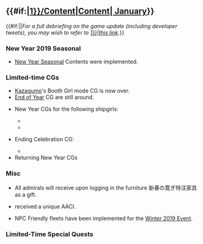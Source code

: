 =={{#if:{{{thread|}}}|[[Partials/Updates/2019_January_{{Ordinal|1}}/Content|Content]]|[[Thread:698981|{{Ordinal|1}} January]]}}==
{{#if:{{{thread|}}}||''For a full debriefing on the game update (including developer tweets), you may wish to refer to 
[[Partials/Updates/2019_January_{{Ordinal|1}}|this link]].''}}

=== New Year 2019 Seasonal ===
*[[Seasonal/New Year 2018|New Year Seasonal]] Contents were implemented.

===Limited-time CGs===
*[[Kazagumo]]'s Booth Girl mode CG is now over.
*[[Seasonal/End of Year 2018|End of Year]] CG are still around.
{{SeasonalGallery|slideshow=true|Arashio/New Year|Kaga/New Year|Akigumo/Ending Celebration 2018}}
*{{New}} New Year CGs for the following shipgirls:
**{{ShipLink|Arashio}}
**{{ShipLink|Kaga}}
*{{Updated}} Ending Celebration CG:
**{{ShipLink|Akigumo}}
*Returning New Year CGs
{{clear}}

=== Misc ===
*All admirals will receive upon logging in the furniture 新春の寛ぎ特注家具 as a gift.
*{{ShipLink|Johnston}} received a unique AACI.
*NPC Friendly fleets have been implemented for the [[Winter 2019 Event]].
=== Limited-Time Special Quests ===
{{QuestList|
{{Quest
|ID = SB33
|Use_ID = B1
|Title_JP = 謹賀新年！亥年「水雷戦隊」出撃始め！
|Title_EN = 
|Requirements = Sortie a fleet with a [[CL|Light Cruiser]] as flagship and up to 5 additional [[DD|Destroyers]] to Worlds [[1-2]], [[1-3]], and [[1-4]]. Obtain an A-rank or above at each boss node '''once'''.
|Rewards_RSC = 0 / 2019 / 0 / 0 
|Rewards_Items = [[Emergency Repair Goddess]]<br> '''and choice between'''<br>[[File:Combat Provisions.png|30px|link=Combat Provisions]] x2<br>'''or'''<br>{{EquipmentLink|25mm Triple Autocannon Mount|text=true|image=30px}} x2<br>'''or'''<br>[[File:Development material.png|30px|link=Construction]] x5
|Note = Requires: ??
}}
{{Quest
|ID = SB34
|Use_ID = B1
|Title_JP = 謹賀瑞雲！「日向」と「伊勢」のお手伝い！
|Title_EN = 
|Requirements = Sortie a fleet with a [[BBV|Aviation Battleship]]/[[CAV|Aviation Cruiser]]/[[AV|Seaplane Tender]] as flagship and up to 5 additional ships to Worlds [[2-2]], [[2-3]], and [[2-4]]. Obtain an A-rank or above at each boss node '''twice'''.
|Rewards_RSC = 0 / 0 / 2019 / 0 
|Rewards_Items = '''choice between'''<br>{{EquipmentLink|Zuiun|text=true|image=30px}} x4<br>'''or'''<br>{{EquipmentLink|Zuiun Model 12|text=true|image=30px}} x1<br>'''or'''<br>[[File:Improvement Materials.png|30px|link=Akashi's_Improvement_Arsenal]] x3<br>'''then choice between'''<br>{{EquipmentLink|Skilled Crew Member|text=true|image=30px}} x1<br>'''or'''<br>{{EquipmentLink|12cm 30-tube Rocket Launcher|text=true|image=30px}} x4<br>'''or'''<br>{{EquipmentLink|Type 13  Air Radar Kai|text=true|image=30px}} x2
|Note = Requires: ??
}}
{{Quest
|ID = SB35
|Use_ID = B1
|Title_JP = 亥年護衛始め！「海上護衛隊」なお正月！
|Title_EN = 
|Requirements = Sortie a fleet including only [[DD|Destroyers]]/[[DE|Coastal Defense Ships]] and up to 1 [[CVL|Light Aircraft Carrier]] to Worlds [[1-5]], [[1-6]], and [[2-1]]. Obtain an A-rank or above at each boss node '''twice''' or reach the anchor node N '''twice''', where applicable. 
|Rewards_RSC = 2019 / 0 / 0 / 0 
|Rewards_Items = '''choice between'''<br>[[File:Food supply ship mamiya.png|30px|link=Fatigue]][[Glossary#Food_supply_ship_Mamiya|"Mamiya"]] x1<br>'''or'''<br>{{EquipmentLink|Type 2 Depth Charge|text=true|image=30px}} x2<br>'''or'''<br>[[File:Present box.png|30px|link=Present_Box]][[Present Box|"Present Box"]] x2<br>'''then choice between'''<br>[[File:Instant repair 2.png|30px|link=Tutorial:_FAQ#What_are_buckets.3F]] x9<br>'''or'''<br>[[File:Furniture fairy.png|30px|link=Furniture]][[Furniture|Furniture Fairy]] x1
|Note = Requires: ??
}}
{{Quest
|ID = SB36
|Use_ID = B1
|Title_JP = 迎春！亥年「空母機動部隊」新春の西へ！
|Title_EN = 
|Requirements = Sortie a fleet with a [[CV|Standard Aircraft Carrier]]/[[CVB|Armored Aircraft Carrier]] as flagship, 2 [[DD|Destroyers]], and up to 3 additional ships to World [[4-5]]. Obtain an A-rank or above at the boss node '''four''' times.
|Rewards_RSC = 0 / 0 / 0 / 2019 
|Rewards_Items = New Year 2019 Scroll<br>'''and choice between'''<br>{{EquipmentLink|New Model Aerial Armament Materials|text=New Model Aerial Armament Material|image=30px}} x2<br>'''or'''<br>{{EquipmentLink|Kyoufuu Kai|text=true|image=30px}} x1<br>'''or'''<br>{{EquipmentLink|Shiun|text=true|image=30px}} x1
|Note = Requires: [[Quests#B18|B18]], ??
}}
}}